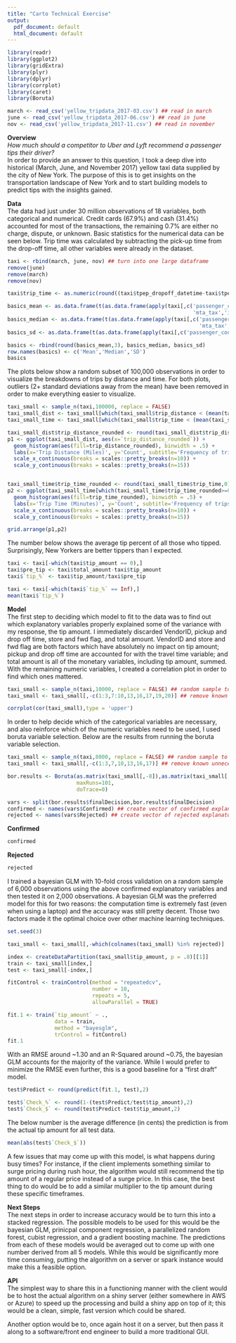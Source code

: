 ---
title: "Carto Technical Exercise"
output:
  pdf_document: default
  html_document: default
---

```{r include=FALSE}
library(readr)
library(ggplot2)
library(gridExtra)
library(plyr)
library(dplyr)
library(corrplot)
library(caret)
library(Boruta)

march <- read_csv('yellow_tripdata_2017-03.csv') ## read in march
june <- read_csv('yellow_tripdata_2017-06.csv') ## read in june
nov <- read_csv('yellow_tripdata_2017-11.csv') ## read in november
```
**Overview**  
*How much should a competitor to Uber and Lyft recommend a passenger tips their driver?*  
In order to provide an answer to this question, I took a deep dive into historical (March, June, and November 2017) yellow taxi data supplied by the city of New York. The purpose of this is to get insights on the transportation landscape of New York and to start building models to predict tips with the insights gained.  
  
**Data**  
The data had just under 30 million observations of 18 variables, both categorical and numerical. Credit cards (67.9%) and cash (31.4%) accounted for most of the transactions, the remaining 0.7% are either no charge, dispute, or unknown. Basic statistics for the numerical data can be seen below. Trip time was calculated by subtracting the pick-up time from the drop-off time, all other variables were already in the dataset.


```{r echo=FALSE, warning=FALSE}
taxi <- rbind(march, june, nov) ## turn into one large dataframe
remove(june)
remove(march)
remove(nov)

taxi$trip_time <- as.numeric(round((taxi$tpep_dropoff_datetime-taxi$tpep_pickup_datetime)/60,2)) ## calculate trip time in minutes

basics_mean <- as.data.frame(t(as.data.frame(apply(taxi[,c('passenger_count','trip_distance','trip_time','fare_amount','tolls_amount',
                                                           'mta_tax','improvement_surcharge','tip_amount', 'total_amount')],2,mean))))
basics_median <- as.data.frame(t(as.data.frame(apply(taxi[,c('passenger_count','trip_distance','trip_time','fare_amount','tolls_amount',
                                                             'mta_tax','improvement_surcharge','tip_amount', 'total_amount')],2,median))))
basics_sd <- as.data.frame(t(as.data.frame(apply(taxi[,c('passenger_count','trip_distance','trip_time','fare_amount','tolls_amount','mta_tax','improvement_surcharge','tip_amount', 'total_amount')],2,sd))))

basics <- rbind(round(basics_mean,3), basics_median, basics_sd)
row.names(basics) <- c('Mean','Median','SD')
basics
```
  
The plots below show a random subset of 100,000 observations in order to visualize the breakdowns of trips by distance and time. For both plots, outliers (2+ standard deviations away from the mean) have been removed in order to make everything easier to visualize.  
```{r echo=FALSE, warning=FALSE}
taxi_small <- sample_n(taxi,100000, replace = FALSE)
taxi_small_dist <- taxi_small[which(taxi_small$trip_distance < (mean(taxi_small$trip_distance) + (2*sd(taxi_small$trip_distance)))),]
taxi_small_time <- taxi_small[which(taxi_small$trip_time < (mean(taxi_small$trip_time) + (2*sd(taxi_small$trip_time)))),]

taxi_small_dist$trip_distance_rounded <- round(taxi_small_dist$trip_distance,0)
p1 <- ggplot(taxi_small_dist, aes(x=`trip_distance_rounded`)) +
  geom_histogram(aes(fill=trip_distance_rounded), binwidth = .5) +
  labs(x='Trip Distance (Miles)', y='Count', subtitle='Frequency of trips by distance') +
  scale_x_continuous(breaks = scales::pretty_breaks(n=10)) +
  scale_y_continuous(breaks = scales::pretty_breaks(n=15))


taxi_small_time$trip_time_rounded <- round(taxi_small_time$trip_time,0)
p2 <- ggplot(taxi_small_time[which(taxi_small_time$trip_time_rounded>=0),],aes(x=`trip_time_rounded`)) +
  geom_histogram(aes(fill=trip_time_rounded), binwidth = .5) +
  labs(x='Trip Time (Minutes)', y='Count', subtitle='Frequency of trips by time') +
  scale_x_continuous(breaks = scales::pretty_breaks(n=10)) +
  scale_y_continuous(breaks = scales::pretty_breaks(n=15))

grid.arrange(p1,p2)
```
The number below shows the average tip percent of all those who tipped. Surprisingly, New Yorkers are better tippers than I expected.
```{r echo=FALSE}
taxi <- taxi[-which(taxi$tip_amount == 0),]
taxi$pre_tip <- taxi$total_amount-taxi$tip_amount
taxi$`tip_%` <- taxi$tip_amount/taxi$pre_tip

taxi <- taxi[-which(taxi$`tip_%` == Inf),]
mean(taxi$`tip_%`)
```
**Model**  
The first step to deciding which model to fit to the data was to find out which explanatory variables properly explained some of the variance with my response, the tip amount. I immediately discarded VendorID, pickup and drop off time, store and fwd flag, and total amount. VendorID and store and fwd flag are both factors which have absolutely no impact on tip amount; pickup and drop off time are accounted for with the travel time variable; and total amount is all of the monetary variables, including tip amount, summed. With the remaining numeric variables, I created a correlation plot in order to find which ones mattered.
```{r echo=FALSE,warning=FALSE}
taxi_small <- sample_n(taxi,10000, replace = FALSE) ## random sample to test on
taxi_small <- taxi_small[,-c(1:3,7:10,13,16,17,19,20)] ## remove known unnecessary variables

corrplot(cor(taxi_small),type = 'upper')
```
In order to help decide which of the categorical variables are necessary, and also reinforce which of the numeric variables need to be used, I used boruta variable selection. Below are the results from running the boruta variable selection.
```{r echo=FALSE}
taxi_small <- sample_n(taxi,8000, replace = FALSE) ## random sample to test on
taxi_small <- taxi_small[,-c(1:3,7,10,13,16,17)] ## remove known unnecessary variables

bor.results <- Boruta(as.matrix(taxi_small[,-8]),as.matrix(taxi_small[,8]), ## run boruta
                      maxRuns=101,
                      doTrace=0)

vars <- split(bor.results$finalDecision,bor.results$finalDecision) 
confirmed <- names(vars$Confirmed) ## create vector of confirmed explanatory variables
rejected <- names(vars$Rejected) ## create vector of rejected explanatory variables
```
**Confirmed**
```{r echo=FALSE}
confirmed
```
**Rejected**
```{r echo=FALSE}
rejected
```

I trained a bayesian GLM with 10-fold cross validation on a random sample of 6,000 observations using the above confirmed explanatory variables and then tested it on 2,000 observations. A bayesian GLM was the preferred model for this for two reasons: the computation time is extremely fast (even when using a laptop) and the accuracy was still pretty decent. Those two factors made it the optimal choice over other machine learning techniques.
```{r echo=FALSE}
set.seed(3)

taxi_small <- taxi_small[,-which(colnames(taxi_small) %in% rejected)]

index <- createDataPartition(taxi_small$tip_amount, p = .8)[[1]]
train <- taxi_small[index,]
test <- taxi_small[-index,]

fitControl <- trainControl(method = "repeatedcv",
                           number = 10,
                           repeats = 5,
                           allowParallel = TRUE)

fit.1 <- train(`tip_amount` ~ .,
               data = train,
               method = "bayesglm",
               trControl = fitControl)
fit.1
```
With an RMSE around ~1.30 and an R-Squared around ~0.75, the bayesian GLM accounts for the majority of the variance. While I would prefer to minimize the RMSE even further, this is a good baseline for a "first draft" model.
```{r echo=FALSE}
test$Predict <- round(predict(fit.1, test),2)

test$`Check_%` <- round(1-(test$Predict/test$tip_amount),2)
test$`Check_$` <- round(test$Predict-test$tip_amount,2)
```
The below number is the average difference (in cents) the prediction is from the actual tip amount for all test data.
```{r echo=FALSE}
mean(abs(test$`Check_$`))
```
A few issues that may come up with this model, is what happens during busy times? For instance, if the client implements something similar to surge pricing during rush hour, the algorithm would still recommend the tip amount of a regular price instead of a surge price. In this case, the best thing to do would be to add a similar multiplier to the tip amount during these specific timeframes.  
  
**Next Steps**  
The next steps in order to increase accuracy would be to turn this into a stacked regression. The possible models to be used for this would be the bayesian GLM, prinicpal component regression, a parallelized random forest, cubist regression, and a gradient boosting machine. The predictions from each of these models would be averaged out to come up with one number derived from all 5 models. While this would be significantly more time consuming, putting the algorithm on a server or spark instance would make this a feasible option.  
  
**API**  
The simplest way to share this in a functioning manner with the client would be to host the actual algorithm on a shiny server (either somewhere in AWS or Azure) to speed up the processing and build a shiny app on top of it; this would be a clean, simple, fast version which could be shared.  
  
Another option would be to, once again host it on a server, but then pass it along to a software/front end engineer to build a more traditional GUI.






